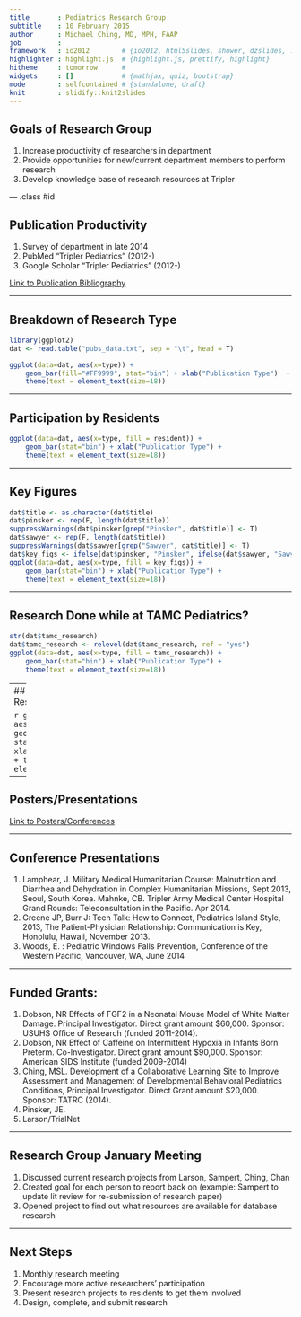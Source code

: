 ```yaml
---
title       : Pediatrics Research Group
subtitle    : 10 February 2015
author      : Michael Ching, MD, MPH, FAAP
job         : 
framework   : io2012        # {io2012, html5slides, shower, dzslides, ...}
highlighter : highlight.js  # {highlight.js, prettify, highlight}
hitheme     : tomorrow      # 
widgets     : []            # {mathjax, quiz, bootstrap}
mode        : selfcontained # {standalone, draft}
knit        : slidify::knit2slides
---
```


## Goals of Research Group

1. Increase productivity of researchers in department
2. Provide opportunities for new/current department members to perform research
3. Develop knowledge base of research resources at Tripler

--- .class #id 

## Publication Productivity

1. Survey of department in late 2014
2. PubMed "Tripler Pediatrics" (2012-)
3. Google Scholar "Tripler Pediatrics" (2012-)

[Link to Publication Bibliography](publications.html)

---

## Breakdown of Research Type

```r
library(ggplot2)
dat <- read.table("pubs_data.txt", sep = "\t", head = T)

ggplot(data=dat, aes(x=type)) + 
    geom_bar(fill="#FF9999", stat="bin") + xlab("Publication Type")  +
    theme(text = element_text(size=18))
```

---

## Participation by Residents

```r
ggplot(data=dat, aes(x=type, fill = resident)) + 
    geom_bar(stat="bin") + xlab("Publication Type") +
    theme(text = element_text(size=18))
```

---

## Key Figures

```r
dat$title <- as.character(dat$title)
dat$pinsker <- rep(F, length(dat$title))
suppressWarnings(dat$pinsker[grep("Pinsker", dat$title)] <- T)
dat$sawyer <- rep(F, length(dat$title))
suppressWarnings(dat$sawyer[grep("Sawyer", dat$title)] <- T)
dat$key_figs <- ifelse(dat$pinsker, "Pinsker", ifelse(dat$sawyer, "Sawyer", "Other"))
ggplot(data=dat, aes(x=type, fill = key_figs)) + 
    geom_bar(stat="bin") + xlab("Publication Type") +
    theme(text = element_text(size=18))
```

---

## Research Done while at TAMC Pediatrics?

```r
str(dat$tamc_research)
dat$tamc_research <- relevel(dat$tamc_research, ref = "yes")
ggplot(data=dat, aes(x=type, fill = tamc_research)) + 
    geom_bar(stat="bin") + xlab("Publication Type") +
    theme(text = element_text(size=18))
```

---
## Divisions Involved in Research

```r
ggplot(data=dat, aes(x=division)) + 
    geom_bar(fill="#FF9999", stat="bin") + xlab("Publication Type") +
    theme(text = element_text(size=18))
```

---

## Posters/Presentations

[Link to Posters/Conferences](posters_presentations.html)

---

## Conference Presentations
1. Lamphear, J. Military Medical Humanitarian Course: Malnutrition and Diarrhea and Dehydration in Complex Humanitarian Missions, Sept 2013, Seoul, South Korea.
Mahnke, CB. Tripler Army Medical Center Hospital Grand Rounds: Teleconsultation in the Pacific. Apr 2014.
1. Greene JP, Burr J: Teen Talk: How to Connect, Pediatrics Island Style, 2013, The Patient-Physician Relationship: Communication is Key, Honolulu, Hawaii, November 2013.
1. Woods, E. : Pediatric Windows Falls Prevention, Conference of the Western Pacific, Vancouver, WA, June 2014

---

## Funded Grants: 
1. Dobson, NR Effects of FGF2 in a Neonatal Mouse Model of White Matter Damage. Principal Investigator. Direct grant amount $60,000. Sponsor: USUHS Office of Research (funded 2011-2014). 
1. Dobson, NR Effect of Caffeine on Intermittent Hypoxia in Infants Born Preterm. Co-Investigator. Direct grant amount $90,000. Sponsor: American SIDS Institute (funded 2009-2014)
1. Ching, MSL. Development of a Collaborative Learning Site to Improve Assessment and Management of Developmental Behavioral Pediatrics Conditions, Principal Investigator. Direct Grant amount $20,000. Sponsor: TATRC (2014).
1. Pinsker, JE. 
1. Larson/TrialNet

---

## Research Group January Meeting
1. Discussed current research projects from Larson, Sampert, Ching, Chan
2. Created goal for each person to report back on (example: Sampert to update lit review for re-submission of research paper)
3. Opened project to find out what resources are available for database research

---

## Next Steps
1. Monthly research meeting
1. Encourage more active researchers' participation
2. Present research projects to residents to get them involved
3. Design, complete, and submit research
